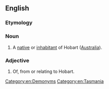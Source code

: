 ==English==

===Etymology===
{{suffix|en|Hobart|ian}}

===Noun===
{{en-noun}}

# A [[native]] or [[inhabitant]] of Hobart ([[Australia]]).

===Adjective===
{{en-adj}}

# Of, from or relating to Hobart.

[[Category:en:Demonyms]]
[[Category:en:Tasmania]]